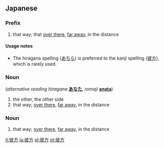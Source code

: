 ==Japanese==
{{Japanese demonstratives}}
===Prefix===
{{ja-pos|k|prefix|hira=あちら|rom=achira}}
# that way; that [[over there]], [[far away]], in the distance

====Usage notes====
*The hiragana spelling ([[あちら]]) is preferred to the kanji spelling ([[彼方]]), which is rarely used.

===Noun===
{{ja-noun|k|hira=かなた|rom=kanata}} (''alternative reading hiragana'' '''[[あなた]]''', ''romaji'' '''[[anata]]''')
# the other, the other side
# that way; [[over there]], [[far away]], in the distance

===Noun===
{{ja-noun|k|hira=あっち|rom=acchi}}

# that way; [[over there]], [[far away]], in the distance

[[it:彼方]]
[[ja:彼方]]
[[pl:彼方]]
[[pt:彼方]]